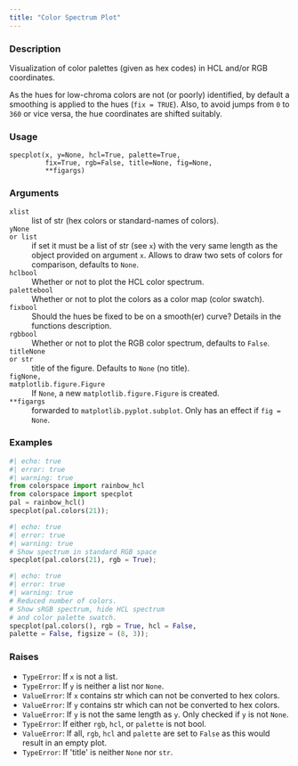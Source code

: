 ```yaml
---
title: "Color Spectrum Plot"
---
```


### Description

Visualization of color palettes (given as hex codes) in HCL and/or
RGB coordinates.

As the hues for low-chroma colors are not (or poorly) identified, by
default a smoothing is applied to the hues (`fix = TRUE`). Also, to avoid
jumps from `0` to `360` or vice versa, the hue coordinates are shifted
suitably.

### Usage

<pre><code class='language-python'>specplot(x, y=None, hcl=True, palette=True,<br/>         fix=True, rgb=False, title=None, fig=None,<br/>         **figargs)</code></pre>

### Arguments

<dl class="pyp-list param-list">
  <dt style = "white-space: nowrap; font-family: monospace; vertical-align: top">
   <code id="colorspace.specplot.specplot:x">x</code><code class="argument-class">list</code>
  </dt>
 <dd>list of str (hex colors or standard-names of colors).</dd>
  <dt style = "white-space: nowrap; font-family: monospace; vertical-align: top">
   <code id="colorspace.specplot.specplot:y">y</code><code class="argument-class">None or list</code>
  </dt>
 <dd>if set it must be a list of str (see `x`) with the very
same length as the object provided on argument `x`. Allows to draw
two sets of colors for comparison, defaults to `None`.</dd>
  <dt style = "white-space: nowrap; font-family: monospace; vertical-align: top">
   <code id="colorspace.specplot.specplot:hcl">hcl</code><code class="argument-class">bool</code>
  </dt>
 <dd>Whether or not to plot the HCL color spectrum.</dd>
  <dt style = "white-space: nowrap; font-family: monospace; vertical-align: top">
   <code id="colorspace.specplot.specplot:palette">palette</code><code class="argument-class">bool</code>
  </dt>
 <dd>Whether or not to plot the colors as a color map (color swatch).</dd>
  <dt style = "white-space: nowrap; font-family: monospace; vertical-align: top">
   <code id="colorspace.specplot.specplot:fix">fix</code><code class="argument-class">bool</code>
  </dt>
 <dd>Should the hues be fixed to be on a smooth(er) curve?
Details in the functions description.</dd>
  <dt style = "white-space: nowrap; font-family: monospace; vertical-align: top">
   <code id="colorspace.specplot.specplot:rgb">rgb</code><code class="argument-class">bool</code>
  </dt>
 <dd>Whether or not to plot the RGB color spectrum, defaults to `False`.</dd>
  <dt style = "white-space: nowrap; font-family: monospace; vertical-align: top">
   <code id="colorspace.specplot.specplot:title">title</code><code class="argument-class">None or str</code>
  </dt>
 <dd>title of the figure. Defaults to `None` (no title).</dd>
  <dt style = "white-space: nowrap; font-family: monospace; vertical-align: top">
   <code id="colorspace.specplot.specplot:fig">fig</code><code class="argument-class">None, matplotlib.figure.Figure</code>
  </dt>
 <dd>If `None`, a new
`matplotlib.figure.Figure` is created. </dd>
  <dt style = "white-space: nowrap; font-family: monospace; vertical-align: top">
   <code id="colorspace.specplot.specplot:**figargs">**figargs</code>
  </dt>
 <dd>forwarded to `matplotlib.pyplot.subplot`. Only has an effect
if `fig = None`.</dd>
</dl>

### Examples

```python
#| echo: true
#| error: true
#| warning: true
from colorspace import rainbow_hcl
from colorspace import specplot
pal = rainbow_hcl()
specplot(pal.colors(21));
```

```python
#| echo: true
#| error: true
#| warning: true
# Show spectrum in standard RGB space
specplot(pal.colors(21), rgb = True);
```

```python
#| echo: true
#| error: true
#| warning: true
# Reduced number of colors.
# Show sRGB spectrum, hide HCL spectrum
# and color palette swatch.
specplot(pal.colors(), rgb = True, hcl = False,
palette = False, figsize = (8, 3));
```




### Raises

<ul class="python-raises">
<li><code class="text-warning">TypeError</code>: If `x` is not a list.
<li><code class="text-warning">TypeError</code>: If `y` is neither a list nor `None`.
<li><code class="text-warning">ValueError</code>: If `x` contains str which can not be converted to hex colors.
<li><code class="text-warning">ValueError</code>: If `y` contains str which can not be converted to hex colors.
<li><code class="text-warning">ValueError</code>: If `y` is not the same length as `y`. Only checked if `y` is not `None`.
<li><code class="text-warning">TypeError</code>: If either `rgb`, `hcl`, or `palette` is not bool.
<li><code class="text-warning">ValueError</code>: If all, `rgb`, `hcl` and `palette` are set to `False` as this would
result in an empty plot.
<li><code class="text-warning">TypeError</code>: If &#x27;title&#x27; is neither `None` nor `str`.
</ul>

